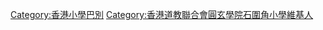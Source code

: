 {{Userbox
  |border-c = black
  |border-s = 1
  |id-c     = white
  |id-s     = 10
  |id-fc    = red
  |info-c   =  #00BFFF
  |info-s   = 10
  |info-fc  = #ffffff
  |id       = 石圍角<br>SWK
  |info     = 這個用戶是'''[[香港道教聯合會圓玄學院石圍角小學|<span style="color:#FFFFFF;">香港道教聯合會圓玄學院石圍角小學</span>]]'''的校友、學生或教職員。}}
<noinclude>
<p style="clear: both; padding-top: 2em">
[[Category:香港小學巴別]]
<noinclude/>
[[Category:香港道教聯合會圓玄學院石圍角小學維基人]]